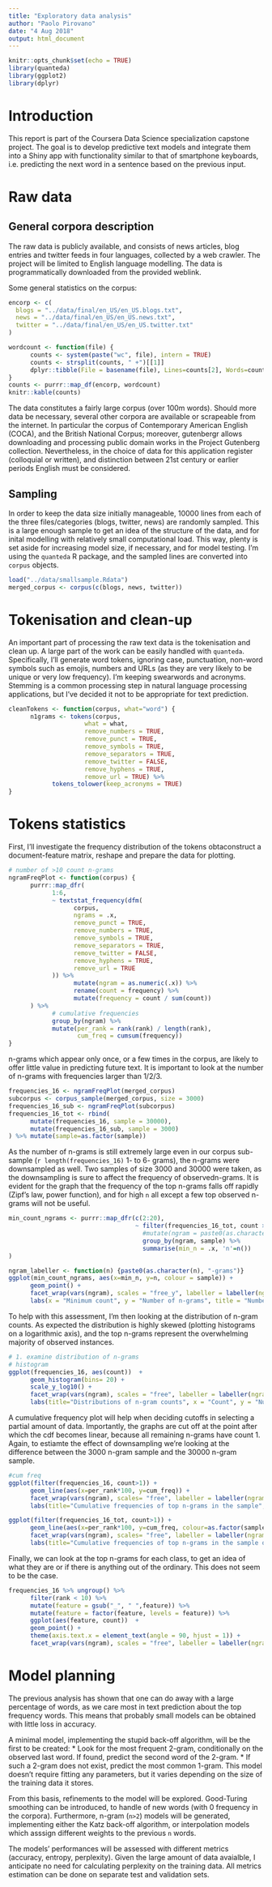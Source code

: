 ```yaml
---
title: "Exploratory data analysis"
author: "Paolo Pirovano"
date: "4 Aug 2018"
output: html_document
---
```


```r
knitr::opts_chunk$set(echo = TRUE)
library(quanteda)
library(ggplot2)
library(dplyr)
```

# Introduction
This report is part of the Coursera Data Science specialization capstone project. The goal is to develop predictive text models and integrate them into a Shiny app with functionality similar to that of smartphone keyboards, i.e. predicting the next word in a sentence based on the previous input.

# Raw data
## General corpora description
The raw data is publicly available, and consists of news articles, blog entries and twitter feeds in four languages, collected by a web crawler. The project will be limited to English language modelling. The data is programmatically downloaded from the provided weblink.

Some general statistics on the corpus:
```r
encorp <- c(
  blogs = "../data/final/en_US/en_US.blogs.txt",
  news = "../data/final/en_US/en_US.news.txt",
  twitter = "../data/final/en_US/en_US.twitter.txt"
)

wordcount <- function(file) {
      counts <- system(paste("wc", file), intern = TRUE)
      counts <- strsplit(counts, " +")[[1]]
      dplyr::tibble(File = basename(file), Lines=counts[2], Words=counts[3], MBytes=as.numeric(counts[4])*1e-6)
}
counts <- purrr::map_df(encorp, wordcount)
knitr::kable(counts)
```

The data constitutes a fairly large corpus (over 100m words). Should more data be necessary, several other corpora are available or scrapeable from the internet. In particular the corpus of Contemporary American English (COCA), and the British National Corpus; moreover, gutenbergr allows downloading and processing public domain works in the Project Gutenberg collection. Nevertheless, in the choice of data for this application  register (colloquial or written), and distinction between 21st century or earlier periods English  must be considered.

## Sampling
In order to keep the data size initially manageable, 10000 lines from each of the three files/categories (blogs, twitter, news) are randomly sampled. This is a large enough sample to get an idea of the structure of the data, and for inital modelling with relatively small computational load. This way, plenty is set aside for increasing model size, if necessary, and for model testing.
I'm using the `quanteda` R package, and the sampled lines are converted into `corpus` objects.

``` r
load("../data/smallsample.Rdata")
merged_corpus <- corpus(c(blogs, news, twitter))
```

# Tokenisation and clean-up
An important part of processing the raw text data is the tokenisation and clean up. A large part of the work can be easily handled with `quanteda`. Specifically, I'll generate word tokens, ignoring case, punctuation, non-word symbols such as emojis, numbers and URLs (as they are very likely to be unique or very low frequency). I'm keeping swearwords and acronyms.
Stemming is a common processing step in natural language processing applications, but I've decided it not to be appropriate for text prediction.

``` r

cleanTokens <- function(corpus, what="word") {
      n1grams <- tokens(corpus,
                     what = what,
                     remove_numbers = TRUE, 
                     remove_punct = TRUE,
                     remove_symbols = TRUE,
                     remove_separators = TRUE,
                     remove_twitter = FALSE,
                     remove_hyphens = TRUE,
                     remove_url = TRUE) %>%
            tokens_tolower(keep_acronyms = TRUE)
}
```

# Tokens statistics
First, I'll investigate the frequency distribution of the tokens obtaconstruct a document-feature matrix, reshape and prepare the data for plotting.

``` r

# number of >10 count n-grams
ngramFreqPlot <- function(corpus) {
      purrr::map_dfr(
            1:6,
            ~ textstat_frequency(dfm(
                  corpus,
                  ngrams = .x,
                  remove_punct = TRUE,
                  remove_numbers = TRUE, 
                  remove_symbols = TRUE,
                  remove_separators = TRUE,
                  remove_twitter = FALSE,
                  remove_hyphens = TRUE,
                  remove_url = TRUE
            )) %>%
                  mutate(ngram = as.numeric(.x)) %>%
                  rename(count = frequency) %>%
                  mutate(frequency = count / sum(count))
      ) %>%
            # cumulative frequencies
            group_by(ngram) %>%
            mutate(per_rank = rank(rank) / length(rank),
                   cum_freq = cumsum(frequency))
}
```

n-grams which appear only once, or a few times in the corpus, are likely to offer little value in predicting future text. It is important to look at the number of n-grams with frequencies larger than 1/2/3.

```r
frequencies_16 <- ngramFreqPlot(merged_corpus)
subcorpus <- corpus_sample(merged_corpus, size = 3000)
frequencies_16_sub <- ngramFreqPlot(subcorpus)
frequencies_16_tot <- rbind(
      mutate(frequencies_16, sample = 30000),
      mutate(frequencies_16_sub, sample = 3000)
) %>% mutate(sample=as.factor(sample))
```

As the number of n-grams is still extremely large even in our corpus sub-sample (```r length(frequencies_16)``` 1- to 6- grams), the n-grams were downsampled as well. Two samples of size 3000 and 30000 were taken, as the downsampling is sure to affect the frequency of observedn-grams.
It is evident for the graph that the frequency of the top n-grams falls off rapidly (Zipf's law, power function), and for high `n` all except a few top observed n-grams will not be useful.

```r
min_count_ngrams <- purrr::map_dfr(c(2:20),
                                   ~ filter(frequencies_16_tot, count >= .x) %>%
                                     #mutate(ngram = paste0(as.character(ngram), "-grams")) %>%
                                     group_by(ngram, sample) %>%
                                     summarise(min_n = .x, 'n'=n())
)
```

``` r
ngram_labeller <- function(n) {paste0(as.character(n), "-grams")}      
ggplot(min_count_ngrams, aes(x=min_n, y=n, colour = sample)) +
      geom_point() +
      facet_wrap(vars(ngram), scales = "free_y", labeller = labeller(ngram = ngram_labeller)) +
      labs(x = "Minimum count", y = "Number of n-grams", title = "Numbers of high-count (>1) n-grams in the sample")
```

To help with this assessment, I'm then looking at the distribution of n-gram counts. As expected the distribution is highly skewed (plotting histograms on a logarithmic axis), and the top n-grams represent the overwhelming majority of observed instances.

``` r
# 1. examine distribution of n-grams
# histogram
ggplot(frequencies_16, aes(count))  +
      geom_histogram(bins= 20) +
      scale_y_log10() +
      facet_wrap(vars(ngram), scales = "free", labeller = labeller(ngram = ngram_labeller)) +
      labs(title="Distributions of n-gram counts", x = "Count", y = "Number of n-grams")
```

A cumulative frequency plot will help when deciding cutoffs in selecting a partial amount of data. Importantly, the graphs are cut off at the point after which the cdf becomes linear, because all remaining n-grams have count 1.
Again, to estiamte the effect of downsampling we're looking at the difference between the 3000 n-gram sample and the 30000 n-gram sample.

``` r
#cum freq
ggplot(filter(frequencies_16, count>1)) +
      geom_line(aes(x=per_rank*100, y=cum_freq)) +
      facet_wrap(vars(ngram), scales= "free", labeller = labeller(ngram = ngram_labeller)) +
      labs(title="Cumulative frequencies of top n-grams in the sample", x = "Rank percentile", y = "Cumulative frequency")
```

``` r
ggplot(filter(frequencies_16_tot, count>1)) +
      geom_line(aes(x=per_rank*100, y=cum_freq, colour=as.factor(sample))) +
      facet_wrap(vars(ngram), scales= "free", labeller = labeller(ngram = ngram_labeller)) +
      labs(title="Cumulative frequencies of top n-grams in the sample of size 3000", x = "Rank percentile", y = "Cumulative frequency")
```

Finally, we can look at the top n-grams for each class, to get an idea of what they are or if there is anything out of the ordinary. This does not seem to be the case.

``` r
frequencies_16 %>% ungroup() %>%
      filter(rank < 10) %>%
      mutate(feature = gsub("_", " ",feature)) %>%
      mutate(feature = factor(feature, levels = feature)) %>%
      ggplot(aes(feature, count))  +
      geom_point() + 
      theme(axis.text.x = element_text(angle = 90, hjust = 1)) +
      facet_wrap(vars(ngram), scales = "free", labeller = labeller(ngram = ngram_labeller))
```

# Model planning
The previous analysis has shown that one can do away with a large percentage of words, as we care most in text prediction about the top frequency words. This means that probably  small models can be obtained with little loss in accuracy.

A minimal model, implementing the stupid back-off algorithm, will be the first to be created: 
* Look for the most frequent 2-gram, conditionally on the observed last word. If found, predict the second word of the 2-gram.
* If such a 2-gram does not exist, predict the most common 1-gram.
This model doesn't require fitting any parameters, but it varies depending on the size of the training data it stores.

From this basis, refinements to the model will be explored. Good-Turing smoothing can be introduced, to handle of new words (with 0 frequency in the corpora).
Furthermore, n-gram (`n>2`) models will be generated, implementing either the Katz back-off algorithm, or interpolation models which asssign different weights to the previous `n` words.

The models' performances will be assessed with different metrics (accuracy, entropy, perplexity). Given the large amount of data avaialble, I anticipate no need for calculating perplexity on the training data. All metrics estimation can be done on separate test and validation sets.